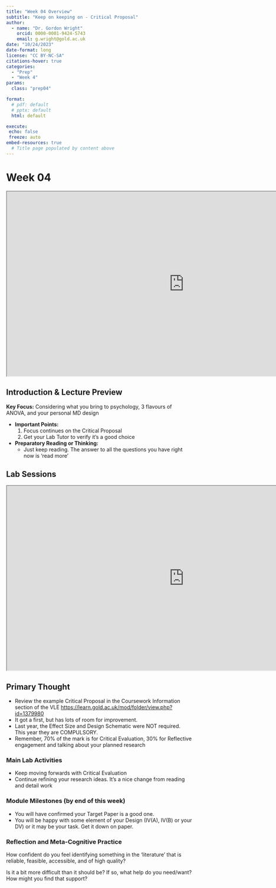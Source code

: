 ```yaml
---
title: "Week 04 Overview"
subtitle: "Keep on keeping on - Critical Proposal"
author: 
  - name: "Dr. Gordon Wright"
    orcid: 0000-0001-9424-5743
    email: g.wright@gold.ac.uk
date: "10/24/2023"
date-format: long
license: "CC BY-NC-SA"
citations-hover: true
categories: 
  - "Prep"
  - "Week 4"
params:
  class: "prep04"

format: 
  # pdf: default
  # pptx: default
  html: default

execute:
 echo: false
 freeze: auto
embed-resources: true
  # Title page populated by content above
---
```


# Week 04

```{=html}

<iframe src="https://ps52007d.littlemonkeylab.com/slides/week04/lecture.slides.html" title="Week 04 Lecture" width="960" height="500" data-external="1"></iframe>
```
## Introduction & Lecture Preview

::: {.callout .primary}
**Key Focus:** Considering what you bring to psychology, 3 flavours of
ANOVA, and your personal MD design
:::

-   **Important Points:**
    1.  Focus continues on the Critical Proposal
    2.  Get your Lab Tutor to verify it's a good choice
-   **Preparatory Reading or Thinking:**
    -   Just keep reading. The answer to all the questions you have
        right now is 'read more'

## Lab Sessions

```{=html}

<iframe src="https://ps52007d.littlemonkeylab.com/slides/week04/lab.slides.html" title="Week 04 lab overview" width="960" height="500" data-external="1"></iframe>
```
## Primary Thought

-   Review the example Critical Proposal in the Coursework Information
    section of the VLE
    <https://learn.gold.ac.uk/mod/folder/view.php?id=1379980>
-   It got a first, but has lots of room for improvement.
-   Last year, the Effect Size and Design Schematic were NOT required.
    This year they are COMPULSORY.
-   Remember, 70% of the mark is for Critical Evaluation, 30% for
    Reflective engagement and talking about your planned research

### Main Lab Activities

-   Keep moving forwards with Critical Evaluation
-   Continue refining your research ideas. It's a nice change from
    reading and detail work

### Module Milestones (by end of this week)

-   You will have confirmed your Target Paper is a good one.
-   You will be happy with some element of your Design (IV(A), IV(B) or
    your DV) or it may be your task. Get it down on paper.

### Reflection and Meta-Cognitive Practice

How confident do you feel identifying something in the 'literature' that
is reliable, feasible, accessible, and of high quality?

Is it a bit more difficult than it should be? If so, what help do you
need/want? How might you find that support?
